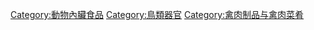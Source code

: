 [[Category:動物內臟食品|Category:動物內臟食品]]
[[Category:鳥類器官|Category:鳥類器官]]
[[Category:禽肉制品与禽肉菜肴|Category:禽肉制品与禽肉菜肴]]